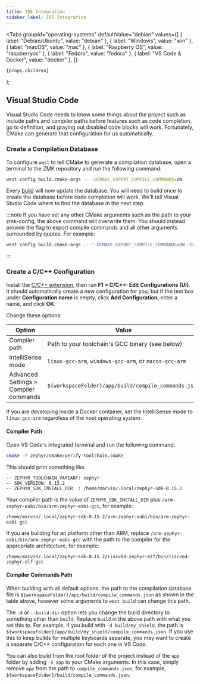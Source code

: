 ```yaml
---
title: IDE Integration
sidebar_label: IDE Integration
---
```



  <Tabs
    groupId="operating-systems"
    defaultValue="debian"
    values={[
      { label: "Debian/Ubuntu", value: "debian" },
      { label: "Windows", value: "win" },
      { label: "macOS", value: "mac" },
      { label: "Raspberry OS", value: "raspberryos" },
      { label: "Fedora", value: "fedora" },
      { label: "VS Code & Docker", value: "docker" },
    ]}
  >
    {props.children}
  </Tabs>
);

## Visual Studio Code

Visual Studio Code needs to know some things about the project such as include
paths and compiler paths before features such as code completion, go to definition,
and graying out disabled code blocks will work. Fortunately, CMake can generate
that configuration for us automatically.

### Create a Compilation Database

To configure `west` to tell CMake to generate a compilation database, open a
terminal to the ZMK repository and run the following command:

```sh
west config build.cmake-args -- -DCMAKE_EXPORT_COMPILE_COMMANDS=ON
```

Every [build](build-flash.mdx#building) will now update the database. You will
need to build once to create the database before code completion will work.
We'll tell Visual Studio Code where to find the database in the next step.

:::note
If you have set any other CMake arguments such as the path to your zmk-config, the
above command will overwrite them. You should instead provide the flag to export
compile commands and all other arguments surrounded by quotes. For example:

```sh
west config build.cmake-args -- "-DCMAKE_EXPORT_COMPILE_COMMANDS=ON -DZMK_CONFIG=/path/to/zmk-config/config"
```

:::

### Create a C/C++ Configuration

Install the [C/C++ extension](https://marketplace.visualstudio.com/items?itemName=ms-vscode.cpptools),
then run **F1 > C/C++: Edit Configurations (UI)**. It should automatically create
a new configuration for you, but if the text box under **Configuration name** is empty,
click **Add Configuration**, enter a name, and click **OK**.

Change these options:

| Option                                | Value                                                  |
| ------------------------------------- | ------------------------------------------------------ |
| Compiler path                         | Path to your toolchain's GCC binary (see below)        |
| IntelliSense mode                     | `linux-gcc-arm`, `windows-gcc-arm`, or `macos-gcc-arm` |
| Advanced Settings > Compiler commands | `${workspaceFolder}/app/build/compile_commands.json`   |

If you are developing inside a Docker container, set the IntelliSense mode to `linux-gcc-arm` regardless of the host operating system.

#### Compiler Path

Open VS Code's integrated terminal and run the following command:

```sh
cmake -P zephyr/cmake/verify-toolchain.cmake
```

This should print something like

```
-- ZEPHYR_TOOLCHAIN_VARIANT: zephyr
-- SDK_VERSION: 0.15.2
-- ZEPHYR_SDK_INSTALL_DIR  : /home/marvin/.local/zephyr-sdk-0.15.2
```

Your compiler path is the value of `ZEPHYR_SDK_INSTALL_DIR` plus `/arm-zephyr-eabi/bin/arm-zephyr-eabi-gcc`, for example:

```
/home/marvin/.local/zephyr-sdk-0.15.2/arm-zephyr-eabi/bin/arm-zephyr-eabi-gcc
```

If you are building for an platform other than ARM, replace `/arm-zephyr-eabi/bin/arm-zephyr-eabi-gcc` with the path to the compiler for the appropriate architecture, for example:

```
/home/marvin/.local/zephyr-sdk-0.15.2/riscv64-zephyr-elf/bin/riscv64-zephyr-elf-gcc
```

#### Compiler Commands Path

When building with all default options, the path to the compilation database file
is `${workspaceFolder}/app/build/compile_commands.json` as shown in the table above,
however some arguments to `west build` can change this path.

The `-d` or `--build-dir` option lets you change the build directory to something
other than `build`. Replace `build` in the above path with what you set this to.
For example, if you build with `-d build/my_shield`, the path is
`${workspaceFolder}/app/build/my_shield/compile_commands.json`. If you use this
to keep builds for multiple keyboards separate, you may want to create a separate
C/C++ configuration for each one in VS Code.

You can also build from the root folder of the project instead of the `app`
folder by adding `-S app` to your CMake arguments. In this case, simply remove
`app` from the path to `compile_commands.json`, for example,
`${workspaceFolder}/build/compile_commands.json`.
